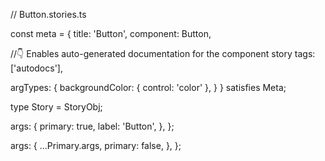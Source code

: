 // Button.stories.ts



const meta = {
  title: 'Button',
  component: Button,

  //👇 Enables auto-generated documentation for the component story
  tags: ['autodocs'],

  argTypes: {
    backgroundColor: { control: 'color' },
  }
} satisfies Meta<typeof Button>;

type Story = StoryObj<typeof Button>;

  args: {
    primary: true,
    label: 'Button',
  },
};

  args: {
    ...Primary.args,
    primary: false,
  },
};
